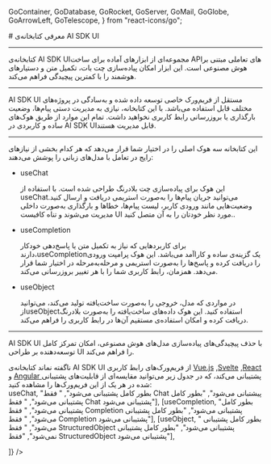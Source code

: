   GoContainer,
  GoDatabase,
  GoRocket,
  GoServer,
  GoMail,
  GoGlobe,
  GoArrowLeft,
  GoTelescope,
} from "react-icons/go";


<Layout>
<Head>
<title>مستندات AI SDK UI - لیارا</title>
<meta property="og:title" content="مستندات خدمات رایانش ابری لیارا" />
<meta property="og:description" content=" مستندات مربوط به آشنایی با AI SDK UI با سرویس هوش مصنوعی لیارا "  />
<meta property="og:image" content="https://media.liara.ir/logos/liara-poster.jpg" />
</Head>
# معرفی کتابخانه‌ی AI SDK UI
<hr className="mb-2" />
کتابخانه‌ی <Important>AI SDK UI</Important>مجموعه‌ای از ابزارهای آماده برای ساخت APIهای تعاملی مبتنی بر هوش مصنوعی است. این ابزار امکان پیاده‌سازی چت بات، تکمیل متن و دستیارهای هوشمند را با کمترین پیچیدگی فراهم می‌کند.
<hr className="mb-2" />
<Important>AI SDK UI</Important> مستقل از فریم‌ورک خاصی توسعه داده شده و به‌سادگی در پروژه‌های مختلف قابل استفاده می‌باشد. با این کتابخانه، نیازی به مدیریت دستی پیام‌ها، وضعیت بارگذاری یا بروزرسانی رابط کاربری نخواهید داشت. تمام این موارد از طریق هوک‌های ساده و کاربردی در<Important>
 AI SDK UI</Important>قابل مدیریت هستند.
<hr className="mb-2" />
<Section id="multi-step-calls" title="هوک‌های کلیدی" />
این کتابخانه سه هوک اصلی را در اختیار شما قرار می‌دهد که هر کدام بخشی از نیازهای رایج در تعامل با مدل‌های زبانی را پوشش می‌دهند:

<div className="h-2" />
<ul>
<li><Important>useChat</Important></li>
<p>
این هوک برای پیاده‌سازی چت بلادرنگ طراحی شده است. با استفاده از <Important>useChat</Important>می‌توانید جریان پیام‌ها را به‌صورت استریمی دریافت و ارسال کنید. وضعیت‌هایی مانند ورودی کاربر، لیست پیام‌ها، خطاها و بارگذاری به‌صورت داخلی مدیریت می‌شوند و تناه کافیست UI مورد نظر خودتان را به آن متصل کنید..
</p>
<li><Important>useCompletion</Important></li>
<p>
برای کاربردهایی که نیاز به تکمیل متن یا پاسخ‌دهی خودکار دارند،<Important>useCompletion</Important>یک گزینه‌ی ساده و کاراآمد می‌باشد. این هوک پرامپت ورودی را دریافت کرده و پاسخ‌ها را به‌صورت استریمی و مرحله‌به‌مرحله در اختیار شما قرار می‌دهد. همزمان، رابط کاربری شما را با هر تغییر بروزرسانی می‌کند.
</p>
<li><Important>useObject</Important></li>
<p>
در مواردی که مدل، خروجی را به‌صورت ساخت‌یافته تولید می‌کند، می‌توانید از<Important>useObject</Important>استفاده کنید. این هوک داده‌های ساخت‌یافته را به‌صورت بلادرنگ دریافت کرده و امکان استفاده‌ی مستقیم آن‌ها در رابط کاربری را فراهم می‌کند.
</p>
</ul>
<div className="h-2" />
<hr className="mb-2" />


<div className="h-2" />
<Alert variant="success">
<p>
AI SDK UI با حذف پیچیدگی‌های پیاده‌سازی مدل‌های هوش مصنوعی، امکان تمرکز کامل توسعه‌دهنده بر طراحی UI را فراهم می‌کند.
</p>
</Alert>
<Section id="multi-step-calls" title="پشتیبانی از فریم‌ورک‌های UI" />
ناگفته نماند کتابخانه‌ی <Important>AI SDK UI</Important> از فریم‌ورک‌های رابط کاربری <a href="https://vuejs.org/" class="text-[#2196f3]">Vue.js</a> ,<a href="https://svelte.dev/" class="text-[#2196f3]">Svelte</a> ,<a href="https://react.dev/" class="text-[#2196f3]">React</a> و <a href="https://angular.dev/" class="text-[#2196f3]">Angular </a> پشتیبانی می‌کند، که در جدول زیر می‌توانید مقایسه‌ای از قابلیت‌های پشتیبانی شده در هر یک از این فریم‌ورک‌ها را مشاهده کنید:

<Section id='backup-features' title="مقایسه توابع پشتیبانی شده" />
<Table  headers={ ["تابع (Function)", "React", "Svelte", "Vue.js", "Angular"]}
 data={ [
  [<Important>useChat</Important>, "بطور کامل پشتیبانی می‌شود", " فقط Chat پیشتبانی می‌شود", "بطور کامل پشتیبانی می‌شود", " فقط Chat پشتیبانی می‌شود"],
  [<Important>useCompletion</Important>, "بطور کامل پشتیبانی می‌شود", " فقط Completion پشتیبانی می‌شود", "بطور کامل پشتیبانی می‌شود", " فقط Completion پشتیبانی می‌شود"],
  [<Important>useObject</Important>, " بطور کامل پشتیبانی می‌شود", " فقط StructuredObject پشتیبانی می‌شود", "بطور کامل پشتیبانی نمی‌شود", "فقط StructuredObject پشتیبانی می‌شود"],
  
]} />
</Layout>